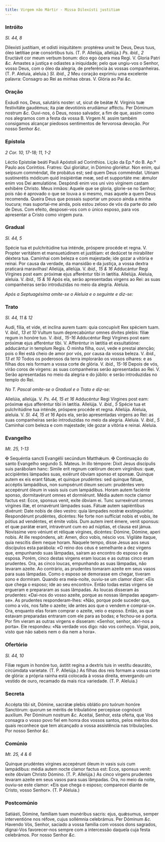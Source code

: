 ```yaml
---
title: Virgem não Mártir - Missa Dilexísti justitiam
---
```


### Intróito

_Sl. 44, 8_

<div class="grid grid-cols-2 gap-5">
  <span class="text-justify">
    Dilexísti justítiam, et odísti iniquitátem: proptérea unxit te Deus, Deus
    tuus, óleo lætítiae præ consórtibus tuis. (T. P. Allelúja, allelúja.)
    <em>Ps. ibid., 2</em> Eructávit cor meum verbum bonum: dico ego ópera mea Regi.
    V. Gloria Patri <em>&c.</em>
  </span>
  <span class="text-justify">
    Amastes a justiça e odiastes a iniquidade; pelo que ungiu-vos o Senhor,
    vosso Deus, com o óleo da alegria, de preferência às vossas companheiras.
    (T. P. Aleluia, aleluia.) <em>Sl. ibid., 2</em> Meu coração exprimiu uma
    excelente palavra: Consagro ao Rei as minhas obras. V. Glória ao Pai
    <em>&c.</em>
  </span>
</div>

### Oração

<div class="grid grid-cols-2 gap-5">
  <span class="text-justify">
    Exáudi nos, Deus, salutáris noster: ut, sicut de beátæ <em>N. </em>
    Vírginis tuæ festivitáte gaudémus; ita piæ devotiónis erudiámur afféctu. Per
    Dóminum nostrum <em>&c.</em>
  </span>
  <span class="text-justify">
    Ouvi-nos, ó Deus, nosso salvador, a fim de que, assim como nos alegramos com
    a festa da vossa B. Virgem <em>N. </em>assim também consigamos alcançar
    piedosos sentimentos de fervorosa devoção. Por nosso Senhor <em>&c.</em>
  </span>
</div>

### Epístola

_2 Cor. 10, 17-18; 11, 1-2_

<div class="grid grid-cols-2 gap-5">
  <span class="text-justify">
    Léctio Epístolæ beáti Pauli Apóstoli ad Corínthios.
  </span>
  <span class="text-justify">
    Lição da Ep.ª do B. Ap.º Paulo aos Coríntios.
  </span>
  <span class="text-justify">
    Fratres: Qui gloriátur, in Dómino gloriétur. Non enim, qui seípsum
    comméndat, ille probátus est; sed quem Deus comméndat. Utinam sustinerétis
    módicum quid insipiéntiæ meæ, sed et supportáte me: ǽmulor enim vos Dei
    æmulatióne. Despóndi enim vos uni viro vírginem castam exhibére Christo.
  </span>
  <span class="text-justify">
    Meus irmãos: Aquele que se gloria, glorie-se no Senhor; pois não é aprovado
    o que se louva a si mesmo, mas aquele a quem Deus recomenda. Queira Deus que
    possais suportar um pouco ainda a minha loucura; mas suportai-me ainda, pois
    estou zeloso de vós da parte do zelo de Deus. Com efeito, desposei-vos com o
    único esposo, para vos apresentar a Cristo como virgem pura.
  </span>
</div>

### Gradual

_Sl. 44, 5_

<div class="grid grid-cols-2 gap-5">
  <span class="text-justify">
    Spécie tua et pulchritúdine tua inténde, próspere procéde et regna. V.
    Propter veritátem et mansuetúdinem et justítiam: et dedúcet te mirabíliter
    déxtera tua.
  </span>
  <span class="text-justify">
    Caminhai com beleza e com majestade; ide gozar a vitória e reinai. Por causa
    da verdade, da mansidão e da justiça, a vossa dextra praticará maravilhas!
  </span>
  <span class="text-justify">
    Allelúja, allelúja. V. <em>ibid., 15 & 16</em> Adducántur Regi Vírgines post
    eam: próximæ ejus afferéntur tibi in lætítia. Allelúja.
  </span>
  <span class="text-justify">
    Aleluia, aleluia. V. <em>ibid., 15 & 16</em> Após ela, serão apresentadas
    virgens ao Rei: as suas companheiras serão introduzidas no meio da alegria.
    Aleluia.
  </span>
</div>

<em>Após a Septuagésima omite-se o Aleluia e o seguinte e diz-se:</em>

### Trato

_Sl. 44, 11 & 12_

<div class="grid grid-cols-2 gap-5">
  <span class="text-justify">
    Audi, fília, et vide, et inclína aurem tuam: quia concupívit Rex spéciem
    tuam. V. <em>ibid., 13 et 10</em> Vultum tuum deprecabúntur omnes dívites
    plebis: fíliæ regum in honóre tuo. V. <em>ibid., 15-16</em> Adducéntur Regi
    Vírgines post eam: próximæ ejus afferéntur tibi. V. Afferéntur in lætítia et
    exsultatióne: adducántur in templum Regis.
  </span>
  <span class="text-justify">
    Ó minha filha, ouvi, vede e prestai atenção; pois o Rei está cheio de amor
    por vós, por causa da vossa beleza. V. <em>ibid., 13 et 10</em> Todos os
    poderosos da terra implorarão os vossos olhares: e as filhas dos reis formam
    a vossa corte de glória. V. <em>ibid., 15-16</em> Depois de vós, virão coros
    de virgens: as suas companheiras serão apresentadas ao Rei. V. Serão
    apresentadas no meio da alegria e do júbilo: e serão introduzidas no templo
    do Rei.
  </span>
</div>

<em>No T. Pascal omite-se o Gradual e o Trato e diz-se:</em>

<div class="grid grid-cols-2 gap-5">
  <span class="text-justify">
    Allelúia, allelúja. V. <em>Ps. 44, 15 et 16</em> Adducéntur Regi Vírgines
    post eam: próximæ ejus afferéntur tibi in lætítia. Allelúja. V.
    <em>ibid., 5</em> Spécie tua et pulchritúdine tua inténde, próspere procéde et
    regna. Allelúja.
  </span>
  <span class="text-justify">
    Aleluia, aleluia. V. <em>Sl. 44, 15 et 16</em> Após ela, serão apresentadas
    virgens ao Rei: as suas companheiras serão introduzidas no meio da alegria.
    Aleluia. V. <em>ibid., 5</em> Caminhai com beleza e com majestade; ide gozar
    a vitória e reinai. Aleluia.
  </span>
</div>

### Evangelho

_Mt. 25, 1-13_

<div class="grid grid-cols-2 gap-5">
  <span class="text-justify">
    <span class="text-red-500">&#10016;</span> Sequéntia sancti Evangélii
    secúndum Matthǽum.
  </span>
  <span class="text-justify">
    <span class="text-red-500">&#10016;</span> Continuação do santo Evangelho
    segundo S. Mateus.
  </span>
  <span class="text-justify">
    In illo témpore: Dixit Jesus discípulis suis parábolam hanc: Simile erit
    regnum cœlórum decem virgínibus: quæ, accipiéntes lámpades suas, exiérunt
    óbviam sponso et sponsæ. Quinque autem ex eis erant fátuæ, et quinque
    prudéntes: sed quinque fátuæ, accéptis lampádibus, non sumpsérunt óleum
    secum: prudéntes vero accepérunt óleum in vasis suis cum lampádibus. Horam
    autem faciénte sponso, dormitavérunt omnes et dormiérunt. Média autem nocte
    clamor factus est: Ecce, sponsus venit, exíte óbviam ei. Tunc surrexérunt
    omnes vírgines illæ, et ornavérunt lámpades suas. Fátuæ autem sapiéntibus
    dixérunt: Date nobis de óleo vestro: quia lámpades nostræ exstinguúntur.
    Respondérunt prudéntes, dicéntes: Ne forte non suffíciat nobis et vobis, ite
    pótius ad vendéntes, et émite vobis. Dum autem irent émere, venit sponsus:
    et quæ parátæ erant, intravérunt cum eo ad núptias, et clausa est jánua.
    Novíssime vero véniunt et réliquæ vírgines, dicéntes: Dómine, Dómine, aperi
    nobis. At ille respóndens, ait: Amen, dico vobis, néscio vos. Vigiláte
    ítaque, quia nescítis diem neque horam.
  </span>
  <span class="text-justify">
    Naquele tempo, disse Jesus aos seus discípulos esta parábola: «O reino dos
    céus é semelhante a dez virgens que, empunhando suas lâmpadas, saíram ao
    encontro do esposo e da esposa. Porém, cinco destas virgens eram loucas e as
    outras cinco eram prudentes. Ora, as cinco loucas, empunhando as suas
    lâmpadas, não levaram azeite. Ao contrário, as prudentes tomaram azeite em
    seus vasos para suas lâmpadas. Como o esposo se demorasse em chegar, tiveram
    sono e dormiram. Quando era meia-noite, ouviu-se um clamor dizer: «Eis que
    chega o esposo; ide ao seu encontro». Então todas estas virgens se ergueram
    e prepararam as suas lâmpadas. As loucas disseram às prudentes: «Dai-nos do
    vosso azeite, porque as nossas lâmpadas apagam-se». As prudentes
    responderam-lhes: «Não, porque pode suceder que, como a vós, nos falte o
    azeite; ide antes aos que o vendem e comprai-o». Ora, enquanto elas foram
    comprar o azeite, veio o esposo. Então, as que estavam preparadas entraram
    com ele para as bodas; e fechou-se a porta. Por fim vieram as outras virgens
    e disseram: «Senhor, senhor, abri-nos a porta». Ele respondeu: «Na verdade
    vos digo: não vos conheço. Vigiai, pois, visto que não sabeis nem o dia nem
    a hora».
  </span>
</div>

### Ofertório

_Sl. 44, 10_

<div class="grid grid-cols-2 gap-5">
  <span class="text-justify">
    Fíliæ regum in honóre tuo, ástitit regína a dextris tuis in vestítu
    deauráto, circúmdata varietate. (T. P. Allelúja.)
  </span>
  <span class="text-justify">
    As filhas dos reis formam a vossa corte de glória: a própria rainha está
    colocada à vossa direita, envergando um vestido de ouro, recamado da mais
    rica variedade. (T. P. Aleluia.)
  </span>
</div>

### Secreta

<div class="grid grid-cols-2 gap-5">
  <span class="text-justify">
    Accépta tibi sit, Dómine, sacrátæ plebis oblátio pro tuórum honóre
    Sanctórum: quorum se méritis de tribulatióne percepísse cognóscit auxílium.
    Per Dóminum nostrum <em>&c.</em>
  </span>
  <span class="text-justify">
    Aceitai, Senhor, esta oferta, que Vos consagra o vosso povo fiel em honra
    dos vossos santos, pelos méritos dos quais reconhece que tem alcançado a
    vossa assistência nas tribulações. Por nosso Senhor <em>&c.</em>
  </span>
</div>

### Comúnio

_Mt. 25, 4 & 6_

<div class="grid grid-cols-2 gap-5">
  <span class="text-justify">
    Quinque prudéntes vírgines accepérunt óleum in vasis suis cum lampádibus:
    média autem nocte clamor factus est: Ecce, sponsus venit: exite óbviam
    Christo Dómino. (T. P. Allelúja.)
  </span>
  <span class="text-justify">
    As cinco virgens prudentes levaram azeite em seus vasos para suas lâmpadas.
    Ora, no meio da noite, ouviu-se este clamor: «Eis que chega o esposo;
    comparecei diante de Cristo, vosso Senhor». (T. P Aleluia.)
  </span>
</div>

### Postcomúnio

<div class="grid grid-cols-2 gap-5">
  <span class="text-justify">
    Satiásti, Dómine, famíliam tuam munéribus sacris: ejus, quǽsumus, semper
    interventióne nos réfove, cujus sollémnia celebrámus. Per Dóminum
    <em>&c.</em>
  </span>
  <span class="text-justify">
    Havendo Vós, Senhor, saciado a vossa família com vossos dons sagrados,
    dignai-Vos favorecer-nos sempre com a intercessão daquela cuja festa
    celebrámos. Por nosso Senhor <em>&c.</em>
  </span>
</div>
